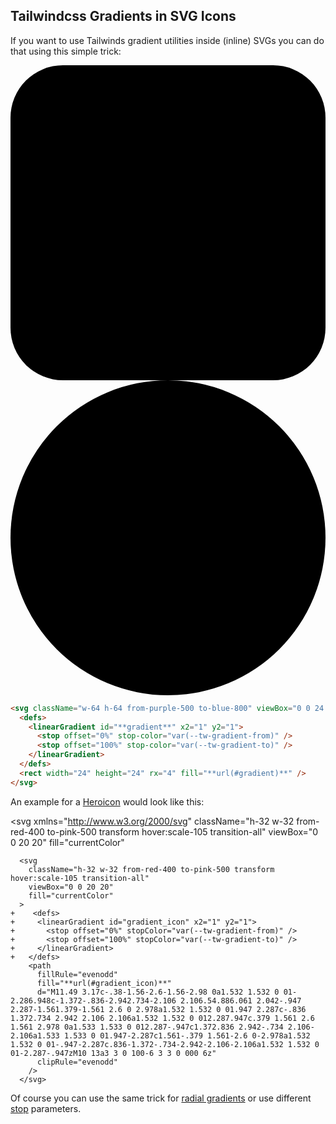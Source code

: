 ## Tailwindcss Gradients in SVG Icons

If you want to use Tailwinds gradient utilities inside (inline) SVGs you can do that using this simple trick:

<div className="flex items-center space-x-8">
  <svg
    className="w-24 h-24 from-purple-500 to-blue-800 transform hover:scale-105 transition-all"
    viewBox="0 0 24 24"
  >
    <defs>
      <linearGradient id="gradient" x2="1" y2="1">
        <stop offset="0%" stopColor="var(--tw-gradient-from)" />
        <stop offset="100%" stopColor="var(--tw-gradient-to)" />
      </linearGradient>
    </defs>
    <rect width="24" height="24" rx="4" fill="url(#gradient)" />
  </svg>
  <svg
    className="w-24 h-24 from-green-500 to-teal-500 transform hover:scale-105 transition-all"
    viewBox="0 0 24 24"
  >
    <defs>
      <linearGradient id="gradient" x2="1" y2="1">
        <stop offset="0%" stopColor="var(--tw-gradient-from)" />
        <stop offset="100%" stopColor="var(--tw-gradient-to)" />
      </linearGradient>
    </defs>
    <circle cx="12" cy="12" r="12" fill="url(#gradient)" />
  </svg>
</div>

```html
<svg className="w-64 h-64 from-purple-500 to-blue-800" viewBox="0 0 24 24">
  <defs>
    <linearGradient id="**gradient**" x2="1" y2="1">
      <stop offset="0%" stop-color="var(--tw-gradient-from)" />
      <stop offset="100%" stop-color="var(--tw-gradient-to)" />
    </linearGradient>
  </defs>
  <rect width="24" height="24" rx="4" fill="**url(#gradient)**" />
</svg>
```

An example for a [Heroicon](https://heroicons.com) would look like this:

<svg
  xmlns="http://www.w3.org/2000/svg"
  className="h-32 w-32 from-red-400 to-pink-500 transform hover:scale-105 transition-all"
  viewBox="0 0 20 20"
  fill="currentColor"
>
  <defs>
    <linearGradient id="gradient_icon" x2="1" y2="1">
      <stop offset="0%" stopColor="var(--tw-gradient-from)" />
      <stop offset="100%" stopColor="var(--tw-gradient-to)" />
    </linearGradient>
  </defs>
  <path
    fillRule="evenodd"
    fill="url(#gradient_icon)"
    d="M11.49 3.17c-.38-1.56-2.6-1.56-2.98 0a1.532 1.532 0 01-2.286.948c-1.372-.836-2.942.734-2.106 2.106.54.886.061 2.042-.947 2.287-1.561.379-1.561 2.6 0 2.978a1.532 1.532 0 01.947 2.287c-.836 1.372.734 2.942 2.106 2.106a1.532 1.532 0 012.287.947c.379 1.561 2.6 1.561 2.978 0a1.533 1.533 0 012.287-.947c1.372.836 2.942-.734 2.106-2.106a1.533 1.533 0 01.947-2.287c1.561-.379 1.561-2.6 0-2.978a1.532 1.532 0 01-.947-2.287c.836-1.372-.734-2.942-2.106-2.106a1.532 1.532 0 01-2.287-.947zM10 13a3 3 0 100-6 3 3 0 000 6z"
    clipRule="evenodd"
  />
</svg>

```diff-html
  <svg
    className="h-32 w-32 from-red-400 to-pink-500 transform hover:scale-105 transition-all"
    viewBox="0 0 20 20"
    fill="currentColor"
  >
+    <defs>
+     <linearGradient id="gradient_icon" x2="1" y2="1">
+       <stop offset="0%" stopColor="var(--tw-gradient-from)" />
+       <stop offset="100%" stopColor="var(--tw-gradient-to)" />
+     </linearGradient>
+   </defs>
    <path
      fillRule="evenodd"
      fill="**url(#gradient_icon)**"
      d="M11.49 3.17c-.38-1.56-2.6-1.56-2.98 0a1.532 1.532 0 01-2.286.948c-1.372-.836-2.942.734-2.106 2.106.54.886.061 2.042-.947 2.287-1.561.379-1.561 2.6 0 2.978a1.532 1.532 0 01.947 2.287c-.836 1.372.734 2.942 2.106 2.106a1.532 1.532 0 012.287.947c.379 1.561 2.6 1.561 2.978 0a1.533 1.533 0 012.287-.947c1.372.836 2.942-.734 2.106-2.106a1.533 1.533 0 01.947-2.287c1.561-.379 1.561-2.6 0-2.978a1.532 1.532 0 01-.947-2.287c.836-1.372-.734-2.942-2.106-2.106a1.532 1.532 0 01-2.287-.947zM10 13a3 3 0 100-6 3 3 0 000 6z"
      clipRule="evenodd"
    />
  </svg>
```

Of course you can use the same trick for [radial gradients](https://developer.mozilla.org/en-US/docs/Web/SVG/Element/radialGradient) or use different [stop](https://developer.mozilla.org/en-US/docs/Web/SVG/Element/stop) parameters.
